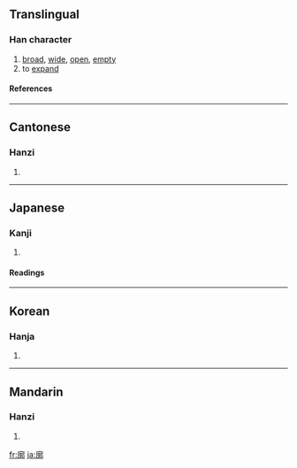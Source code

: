 {{see|廓}}

==Translingual==
===Han character===
{{Han char|rn=53|rad=广|as=11|sn=14|four=0022<sub>7</sub>|canj=戈卜木中 (IYDL)}}
# [[broad]], [[wide]], [[open]], [[empty]]
# to [[expand]]
====References====
{{Han ref|kx=0350.010|dkj=09461|dj=0661.040|hdz=20895.130|uh=5ED3|ud=24275|bh=B9F8|bd=47608}}
----
==Cantonese==
===Hanzi===
{{yue-hanzi|jyut=|y=gwok3, kwok3}}
# {{defn|Cantonese}}
----
==Japanese==
===Kanji===
{{ja-kanji|grade=|rs=广11}}
# {{defn|Japanese}} 
====Readings====
{{ja-readings|on=[[かく]] (kaku)|kun=[[とりで]] (toride), [[くるわ]] (kuruwa)}}
----
==Korean==
===Hanja===
{{ko-hanja|hangeul=[[곽]], [[확]]|rv=gwak, hwak|mr=kwak, hwak}}
# {{defn|Korean}}
----
==Mandarin==
===Hanzi===
{{cmn-hanzi|pin=[[kuò]] ([[kuo4]])|wg=k'uo<sup>4</sup>}}
# {{defn|Mandarin}}

[[fr:廓]]
[[ja:廓]]